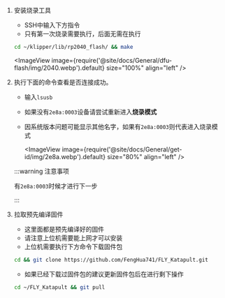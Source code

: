 

1. 安装烧录工具

    * SSH中输入下方指令
    * 只有第一次烧录需要执行，后面无需在执行
    ```bash
    cd ~/klipper/lib/rp2040_flash/ && make
    ```
    <ImageView image={require('@site/docs/General/dfu-flash/img/2040.webp').default} size="100%" align="left" />

2. 执行下面的命令查看是否连接成功。


    * 输入`lsusb`
    * 如果没有`2e8a:0003`设备请尝试重新进入**烧录模式**
    * 因系统版本问题可能显示其他名字，如果有`2e8a:0003`则代表进入烧录模式

        <ImageView image={require('@site/docs/General/get-id/img/2e8a.webp').default} size="80%" align="left" /> 

    :::warning 注意事项

    有`2e8a:0003`时候才进行下一步

    :::

3. 拉取预先编译固件

    * 这里面都是预先编译好的固件
    * 请注意上位机需要能上网才可以安装
    * 上位机需要执行下方命令下载固件包

    ```bash
    cd && git clone https://github.com/FengHua741/FLY_Katapult.git
    ```

    * 如果已经下载过固件包的建议更新固件包后在进行剩下操作

    ```bash
    cd ~/FLY_Katapult && git pull
    ```

